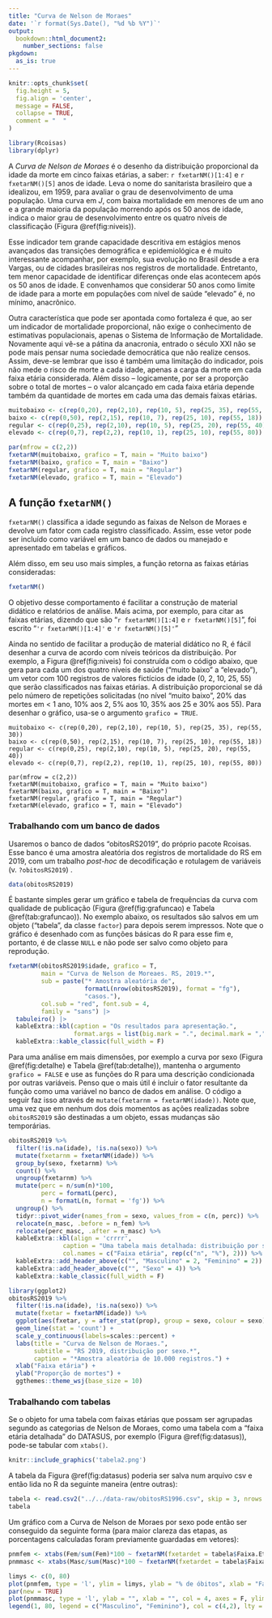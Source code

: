 ```yaml
---
title: "Curva de Nelson de Moraes"
date: '`r format(Sys.Date(), "%d %b %Y")`'
output: 
  bookdown::html_document2:
    number_sections: false
pkgdown:
  as_is: true
---
```


```r
knitr::opts_chunk$set(
  fig.height = 5,
  fig.align = 'center',
  message = FALSE,
  collapse = TRUE,
  comment = "  "
)
```

```r
library(Rcoisas)
library(dplyr)
```

A *Curva de Nelson de Moraes* é o desenho da distribuição proporcional da idade da morte em cinco faixas etárias, a saber: `r fxetarNM()[1:4]` e `r fxetarNM()[5]` anos de idade. Leva o nome do sanitarista brasileiro que a idealizou, em 1959, para avaliar o grau de desenvolvimento de uma população. Uma curva em $J$, com baixa mortalidade em menores de um ano e a grande maioria da população morrendo após os 50 anos de idade, indica o maior grau de desenvolvimento entre os quatro níveis de classificação (Figura \@ref(fig:niveis)).

Esse indicador tem grande capacidade descritiva em estágios menos avançados das transições demográfica e epidemiológica e é muito interessante acompanhar, por exemplo, sua evolução no Brasil desde a era Vargas, ou de cidades brasileiras nos registros de mortalidade. Entretanto, tem menor capacidade de identificar diferenças onde elas acontecem após os 50 anos de idade. E convenhamos que considerar 50 anos como limite de idade para a morte em populações com nível de saúde "elevado" é, no mínimo, anacrônico.

Outra característica que pode ser apontada como fortaleza é que, ao ser um indicador de mortalidade proporcional, não exige o conhecimento de estimativas populacionais, apenas o Sistema de Informação de Mortalidade. Novamente aqui vê-se a pátina da anacronia, entrado o século XXI não se pode mais pensar numa sociedade democrática que não realize censos. Assim, deve-se lembrar que isso é também uma limitação do indicador, pois não mede o risco de morte a cada idade, apenas a carga da morte em cada faixa etária considerada. Além disso -- logicamente, por ser a proporção sobre o total de mortes -- o valor alcançado em cada faixa etária depende também da quantidade de mortes em cada uma das demais faixas etárias. 

```r
muitobaixo <- c(rep(0,20), rep(2,10), rep(10, 5), rep(25, 35), rep(55, 30))
baixo <- c(rep(0,50), rep(2,15), rep(10, 7), rep(25, 10), rep(55, 18))
regular <- c(rep(0,25), rep(2,10), rep(10, 5), rep(25, 20), rep(55, 40))
elevado <- c(rep(0,7), rep(2,2), rep(10, 1), rep(25, 10), rep(55, 80))

par(mfrow = c(2,2))
fxetarNM(muitobaixo, grafico = T, main = "Muito baixo")
fxetarNM(baixo, grafico = T, main = "Baixo")
fxetarNM(regular, grafico = T, main = "Regular")
fxetarNM(elevado, grafico = T, main = "Elevado")
```

## A função `fxetarNM()`

`fxetarNM()` classifica a idade segundo as faixas de Nelson de Moraes e devolve um fator com cada registro classificado. Assim, esse vetor pode ser incluído como variável em um banco de dados ou manejado e apresentado em tabelas e gráficos.

Além disso, em seu uso mais simples, a função retorna as faixas etárias consideradas:

```r
fxetarNM()
```

O objetivo desse comportamento é facilitar a construção de material didático e relatórios de análise. Mais acima, por exemplo, para citar as faixas etárias, dizendo que são "`r fxetarNM()[1:4]` e `r fxetarNM()[5]`", foi escrito "`'r fxetarNM()[1:4]'` e `'r fxetarNM()[5]'`"

Ainda no sentido de facilitar a produção de material didático no R, é fácil desenhar a curva de acordo com níveis teóricos da distribuição. Por exemplo, a Figura \@ref(fig:niveis) foi construída com o código abaixo, que gera para cada um dos quatro níveis de saúde ("muito baixo" a "elevado"), um vetor com 100 registros de valores fictícios de idade (0, 2, 10, 25, 55) que serão classificados nas faixas etárias. A distribuição proporcional se dá pelo número de repetições solicitadas (no nível "muito baixo", 20% das mortes em \< 1 ano, 10% aos 2, 5% aos 10, 35% aos 25 e 30% aos 55). Para desenhar o gráfico, usa-se o argumento `grafico = TRUE`.

```         
muitobaixo <- c(rep(0,20), rep(2,10), rep(10, 5), rep(25, 35), rep(55, 30))
baixo <- c(rep(0,50), rep(2,15), rep(10, 7), rep(25, 10), rep(55, 18))
regular <- c(rep(0,25), rep(2,10), rep(10, 5), rep(25, 20), rep(55, 40))
elevado <- c(rep(0,7), rep(2,2), rep(10, 1), rep(25, 10), rep(55, 80))

par(mfrow = c(2,2))
fxetarNM(muitobaixo, grafico = T, main = "Muito baixo")
fxetarNM(baixo, grafico = T, main = "Baixo")
fxetarNM(regular, grafico = T, main = "Regular")
fxetarNM(elevado, grafico = T, main = "Elevado")
```

### Trabalhando com um banco de dados

Usaremos o banco de dados "obitosRS2019", do próprio pacote Rcoisas. Esse banco é uma amostra aleatória dos registros de mortalidade do RS em 2019, com um trabalho _post-hoc_ de decodificação e rotulagem de variáveis (v. `?obitosRS2019`)   .

```r
data(obitosRS2019)
```

É bastante simples gerar um gráfico e tabela de frequências da curva com qualidade de publicação (Figura \@ref(fig:grafuncao) e Tabela \@ref(tab:grafuncao)). No exemplo abaixo, os resultados são salvos em um objeto ("tabela", da classe `factor`) para depois serem impressos. Note que o gráfico é desenhado com as funções básicas do R para esse fim e, portanto, é de classe `NULL` e não pode ser salvo como objeto para reprodução.

```r
fxetarNM(obitosRS2019$idade, grafico = T, 
         main = "Curva de Nelson de Moreaes. RS, 2019.*",
         sub = paste("* Amostra aleatória de", 
                     formatL(nrow(obitosRS2019), format = "fg"), 
                     "casos."),
         col.sub = "red", font.sub = 4, 
         family = "sans") |>
  tabuleiro() |>
  kableExtra::kbl(caption = "Os resultados para apresentação.", 
                  format.args = list(big.mark = ".", decimal.mark = ",")) %>% 
  kableExtra::kable_classic(full_width = F)
```

Para uma análise em mais dimensões, por exemplo a curva por sexo (Figura \@ref(fig:detalhe) e Tabela \@ref(tab:detalhe)), mantenha o argumento `grafico = FALSE` e use as funções do R para uma descrição condicionada por outras variáveis. Penso que o mais útil é incluir o fator resultante da função como uma variável no banco de dados em análise. O código a seguir faz isso através de `mutate(fxetarnm = fxetarNM(idade))`. Note que, uma vez que em nenhum dos dois momentos as ações realizadas sobre `obitosRS2019` são destinadas a um objeto, essas mudanças são temporárias.

```r
obitosRS2019 %>%  
  filter(!is.na(idade), !is.na(sexo)) %>%
  mutate(fxetarnm = fxetarNM(idade)) %>% 
  group_by(sexo, fxetarnm) %>%
  count() %>% 
  ungroup(fxetarnm) %>%
  mutate(perc = n/sum(n)*100,
         perc = formatL(perc),
         n = formatL(n, format = 'fg')) %>%
  ungroup() %>%
  tidyr::pivot_wider(names_from = sexo, values_from = c(n, perc)) %>% 
  relocate(n_masc, .before = n_fem) %>% 
  relocate(perc_masc, .after = n_masc) %>% 
  kableExtra::kbl(align = 'crrrr', 
               caption = "Uma tabela mais detalhada: distribuição por sexo.", 
               col.names = c("Faixa etária", rep(c("n", "%"), 2))) %>% 
  kableExtra::add_header_above(c("", "Masculino" = 2, "Feminino" = 2)) %>%
  kableExtra::add_header_above(c("", "Sexo" = 4)) %>% 
  kableExtra::kable_classic(full_width = F)

library(ggplot2)
obitosRS2019 %>% 
  filter(!is.na(idade), !is.na(sexo)) %>%
  mutate(fxetar = fxetarNM(idade)) %>% 
  ggplot(aes(fxetar, y = after_stat(prop), group = sexo, colour = sexo)) +
  geom_line(stat = 'count') +
  scale_y_continuous(labels=scales::percent) +
  labs(title = "Curva de Nelson de Moraes.",
       subtitle = "RS 2019, distribuição por sexo.*",
       caption = "*Amostra aleatória de 10.000 registros.") +
  xlab("Faixa etária") +
  ylab("Proporção de mortes") +
  ggthemes::theme_wsj(base_size = 10)
```



### Trabalhando com tabelas

Se o objeto for uma tabela com faixas etárias que possam ser agrupadas segundo as categorias de Nelson de Moraes, como uma tabela com a "faixa etária detalhada" do DATASUS, por exemplo (Figura \@ref(fig:datasus)), pode-se tabular com `xtabs()`.

```r
knitr::include_graphics('tabela2.png')
```

A tabela da Figura \@ref(fig:datasus) poderia ser salva num arquivo csv e então lida no R da seguinte maneira (entre outras):

```r
tabela <- read.csv2("../../data-raw/obitosRS1996.csv", skip = 3, nrows = 20)
tabela
```

Um gráfico com a Curva de Nelson de Moraes por sexo pode então ser conseguido da seguinte forma (para maior clareza das etapas, as porcentagens calculadas foram previamente guardadas em vetores):

```r
pnmfem <- xtabs(Fem/sum(Fem)*100 ~ fxetarNM(fxetardet = tabela$Faixa.Etaria.det), data = tabela)
pnmmasc <- xtabs(Masc/sum(Masc)*100 ~ fxetarNM(fxetardet = tabela$Faixa.Etaria.det), data = tabela)

limys <- c(0, 80)
plot(pnmfem, type = 'l', ylim = limys, ylab = "% de óbitos", xlab = "Faixa etária", col = 2, main = "Curva de Nelson de Moraes, por sexo. RS, 1996.")
par(new = TRUE)
plot(pnmmasc, type = 'l', ylab = "", xlab = "", col = 4, axes = F, ylim = limys)
legend(1, 80, legend = c("Masculino", "Feminino"), col = c(4,2), lty = 1, bty = "n")
```

